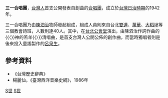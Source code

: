 '''三一合唱團'''，[[台灣人|台灣人]]首支公開發表自創曲的[[合唱團|合唱團]]，成立於[[台灣日治時期|台灣日治時期]]的1942年。

三一合唱團乃由[[陳泗治|陳泗治]]牧師發起組成，組成人員則來自台北[[雙連|雙連]]、[[萬華區|萬華]]、[[大稻埕|大稻埕]]等三個教會詩班，人數則達40人。其中，在[[台北公會堂|台北公會堂]]演出，由陳泗治作詞作曲的{{〈}}神的羔羊{{〉}}清唱曲，是首支台灣人公開公佈的創作曲，而當時獨唱者則是後來投入童謠製作的[[呂泉生|呂泉生]]。

== 參考資料 ==
*《台灣歷史辭典》
*楊麗仙，《臺灣西洋音樂史綱》，1986年

[[Category:1942年台灣建立|S世]]
[[Category:台灣合唱團|S世]]